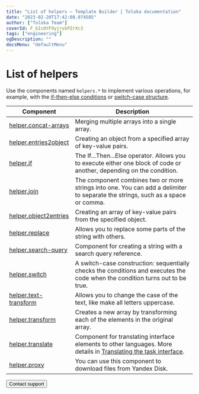 ```yaml
---
title: "List of helpers — Template Builder | Toloka documentation"
date: "2023-02-20T17:42:08.974585"
author: ["Toloka Team"]
coverId: F_bIcOYF9yjrxkPZrXc3
tags: ["engineering"]
ogDescription: ""
docsMenu: "defaultMenu"
---
```



# List of helpers

Use the components named `helpers.*` to implement various operations, for example, with the [if-then-else conditions](/docs/template-builder/reference/helper.if) or [switch-case structure](/docs/template-builder/reference/helper.switch).

| Component                                         | Description                                                                                                                                                                                        |
| ------------------------------------------------- | -------------------------------------------------------------------------------------------------------------------------------------------------------------------------------------------------- |
| [helper.concat-arrays](/docs/template-builder/reference/helper.concat-arrays)   | Merging multiple arrays into a single array.                                                                                                                                                       |
| [helper.entries2object](/docs/template-builder/reference/helper.entries2object) | Creating an object from a specified array of key-value pairs.                                                                                                                                      |
| [helper.if](/docs/template-builder/reference/helper.if)                         | The If...Then...Else operator. Allows you to execute either one block of code or another, depending on the condition.                                                                              |
| [helper.join](/docs/template-builder/reference/helper.join)                     | The component combines two or more strings into one. You can add a delimiter to separate the strings, such as a space or comma.                                                                    |
| [helper.object2entries](/docs/template-builder/reference/helper.object2entries) | Creating an array of key-value pairs from the specified object.                                                                                                                                    |
| [helper.replace](/docs/template-builder/reference/helper.replace)               | Allows you to replace some parts of the string with others.                                                                                                                                        |
| [helper.search-query](/docs/template-builder/reference/helper.search-query)     | Component for creating a string with a search query reference.                                                                                                                                     |
| [helper.switch](/docs/template-builder/reference/helper.switch)                 | A switch-case construction: sequentially checks the conditions and executes the code when the condition turns out to be true.                                                                      |
| [helper.text-transform](/docs/template-builder/reference/helper.text-transform) | Allows you to change the case of the text, like make all letters uppercase.                                                                                                                        |
| [helper.transform](/docs/template-builder/reference/helper.transform)           | Creates a new array by transforming each of the elements in the original array.                                                                                                                    |
| [helper.translate](/docs/template-builder/reference/helper.translate)           | Component for translating interface elements to other languages. More details in [Translating the task interface](/docs/guide/project-languages#interface-translate). |
| [helper.proxy](/docs/template-builder/reference/helper.proxy)                   | You can use this component to download files from Yandex Disk.                                                                                                                                     |

<Button themeColor="light" view="default" size="l" type="link" url="/docs/guide/troubleshooting/support?form-source=template-builder-reference-helpers">Contact support</Button>
